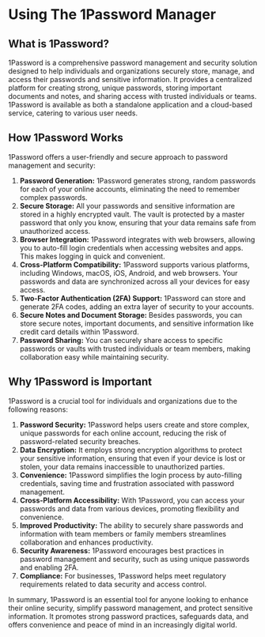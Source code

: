 # Using The 1Password Manager

## What is 1Password?
1Password is a comprehensive password management and security solution designed to help individuals and organizations securely store, manage, and access their passwords and sensitive information. It provides a centralized platform for creating strong, unique passwords, storing important documents and notes, and sharing access with trusted individuals or teams. 1Password is available as both a standalone application and a cloud-based service, catering to various user needs.

## How 1Password Works
1Password offers a user-friendly and secure approach to password management and security:

1. **Password Generation:** 1Password generates strong, random passwords for each of your online accounts, eliminating the need to remember complex passwords.
2. **Secure Storage:** All your passwords and sensitive information are stored in a highly encrypted vault. The vault is protected by a master password that only you know, ensuring that your data remains safe from unauthorized access.
3. **Browser Integration:** 1Password integrates with web browsers, allowing you to auto-fill login credentials when accessing websites and apps. This makes logging in quick and convenient.
4. **Cross-Platform Compatibility:** 1Password supports various platforms, including Windows, macOS, iOS, Android, and web browsers. Your passwords and data are synchronized across all your devices for easy access.
5. **Two-Factor Authentication (2FA) Support:** 1Password can store and generate 2FA codes, adding an extra layer of security to your accounts.
6. **Secure Notes and Document Storage:** Besides passwords, you can store secure notes, important documents, and sensitive information like credit card details within 1Password.
7. **Password Sharing:** You can securely share access to specific passwords or vaults with trusted individuals or team members, making collaboration easy while maintaining security.

## Why 1Password is Important
1Password is a crucial tool for individuals and organizations due to the following reasons:

1. **Password Security:** 1Password helps users create and store complex, unique passwords for each online account, reducing the risk of password-related security breaches.
2. **Data Encryption:** It employs strong encryption algorithms to protect your sensitive information, ensuring that even if your device is lost or stolen, your data remains inaccessible to unauthorized parties.
3. **Convenience:** 1Password simplifies the login process by auto-filling credentials, saving time and frustration associated with password management.
4. **Cross-Platform Accessibility:** With 1Password, you can access your passwords and data from various devices, promoting flexibility and convenience.
5. **Improved Productivity:** The ability to securely share passwords and information with team members or family members streamlines collaboration and enhances productivity.
6. **Security Awareness:** 1Password encourages best practices in password management and security, such as using unique passwords and enabling 2FA.
7. **Compliance:** For businesses, 1Password helps meet regulatory requirements related to data security and access control.

In summary, 1Password is an essential tool for anyone looking to enhance their online security, simplify password management, and protect sensitive information. It promotes strong password practices, safeguards data, and offers convenience and peace of mind in an increasingly digital world.
